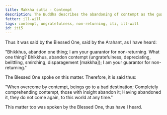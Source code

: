 ```yaml
---
title: Makkha sutta - Contempt
description: The Buddha describes the abandoning of contempt as the guarantee for non-returning.
fetter: ill-will
tags: contempt, ungratefulness, non-returning, iti, ill-will
id: iti5
---
```


Thus it was said by the Blessed One, said by the Arahant, as I have heard:

"Bhikkhus, abandon one thing; I am your guarantor for non-returning. What one thing? Bhikkhus, abandon contempt (ungratefulness, depreciating, belittling, smirching, disparagement [makkha]); I am your guarantor for non-returning."

The Blessed One spoke on this matter. Therefore, it is said thus:

"When overcome by contempt,
beings go to a bad destination;
Completely comprehending contempt,
those with insight abandon it;
Having abandoned it, they do not come again,
to this world at any time."

This matter too was spoken by the Blessed One, thus have I heard.